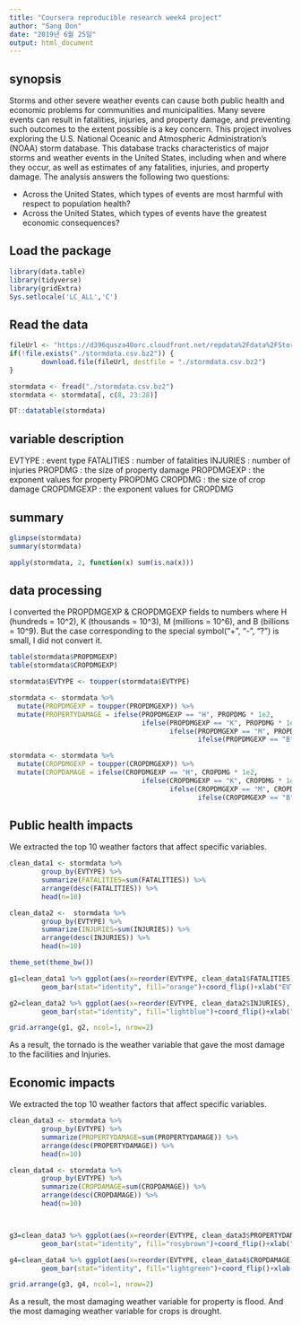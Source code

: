 ```yaml
---
title: "Coursera reproducible research week4 project"
author: "Sang Don"
date: "2019년 6월 25일"
output: html_document
---
```


## synopsis 

Storms and other severe weather events can cause both public health and economic problems for communities and municipalities. Many severe events can result in fatalities, injuries, and property damage, and preventing such outcomes to the extent possible is a key concern. This project involves exploring the U.S. National Oceanic and Atmospheric Administration’s (NOAA) storm database. This database tracks characteristics of major storms and weather events in the United States, including when and where they occur, as well as estimates of any fatalities, injuries, and property damage. The analysis answers the following two questions: 


* Across the United States, which types of events are most harmful with respect to population health?
* Across the United States, which types of events have the greatest economic consequences?





## Load the package 

```r
library(data.table)
library(tidyverse)
library(gridExtra)
Sys.setlocale('LC_ALL','C')
```





## Read the data

```r
fileUrl <- "https://d396qusza40orc.cloudfront.net/repdata%2Fdata%2FStormData.csv.bz2"
if(!file.exists("./stormdata.csv.bz2")) {
        download.file(fileUrl, destfile = "./stormdata.csv.bz2")
}

stormdata <- fread("./stormdata.csv.bz2")
stormdata <- stormdata[, c(8, 23:28)]

DT::datatable(stormdata)
```





## variable description 

EVTYPE : event type
FATALITIES : number of fatalities
INJURIES : number of injuries 
PROPDMG : the size of property damage
PROPDMGEXP : the exponent values for property PROPDMG
CROPDMG : the size of crop damage
CROPDMGEXP : the exponent values for CROPDMG 




## summary 

```r
glimpse(stormdata)
summary(stormdata)

apply(stormdata, 2, function(x) sum(is.na(x)))
```





## data processing

I converted the PROPDMGEXP & CROPDMGEXP fields to numbers where H (hundreds = 10^2), K (thousands = 10^3), M (millions = 10^6), and B (billions = 10^9). But the case corresponding to the special symbol("+", "-", "?") is small, I did not convert it.





```r
table(stormdata$PROPDMGEXP)
table(stormdata$CROPDMGEXP)

stormdata$EVTYPE <- toupper(stormdata$EVTYPE)

stormdata <- stormdata %>%
  mutate(PROPDMGEXP = toupper(PROPDMGEXP)) %>%
  mutate(PROPERTYDAMAGE = ifelse(PROPDMGEXP == "H", PROPDMG * 1e2,
                                 ifelse(PROPDMGEXP == "K", PROPDMG * 1e3,
                                        ifelse(PROPDMGEXP == "M", PROPDMG * 1e6,
                                               ifelse(PROPDMGEXP == "B", PROPDMG * 1e9, 0)))))

stormdata <- stormdata %>%
  mutate(CROPDMGEXP = toupper(CROPDMGEXP)) %>%
  mutate(CROPDAMAGE = ifelse(CROPDMGEXP == "H", CROPDMG * 1e2,
                                 ifelse(CROPDMGEXP == "K", CROPDMG * 1e3,
                                        ifelse(CROPDMGEXP == "M", CROPDMG * 1e6,
                                               ifelse(CROPDMGEXP == "B", CROPDMG * 1e9, 0)))))
```





## Public health impacts




We extracted the top 10 weather factors that affect specific variables.


```r

clean_data1 <- stormdata %>% 
        group_by(EVTYPE) %>% 
        summarize(FATALITIES=sum(FATALITIES)) %>%  
        arrange(desc(FATALITIES)) %>% 
        head(n=10)

clean_data2 <-  stormdata %>% 
        group_by(EVTYPE) %>% 
        summarize(INJURIES=sum(INJURIES)) %>%  
        arrange(desc(INJURIES)) %>% 
        head(n=10)

theme_set(theme_bw())

g1=clean_data1 %>% ggplot(aes(x=reorder(EVTYPE, clean_data1$FATALITIES), y=FATALITIES))+
        geom_bar(stat="identity", fill="orange")+coord_flip()+xlab("EVTYPE")+ggtitle("Fatalities by top 10 Weather Event Types")

g2=clean_data2 %>% ggplot(aes(x=reorder(EVTYPE, clean_data2$INJURIES), y=INJURIES))+
        geom_bar(stat="identity", fill="lightblue")+coord_flip()+xlab("EVTYPE")+ggtitle("Injuries by top 10 Weather Event Types")

grid.arrange(g1, g2, ncol=1, nrow=2)
```





As a result, the tornado is the weather variable that gave the most damage to the facilities and Injuries.





## Economic impacts



We extracted the top 10 weather factors that affect specific variables.

```r
clean_data3 <- stormdata %>% 
        group_by(EVTYPE) %>% 
        summarize(PROPERTYDAMAGE=sum(PROPERTYDAMAGE)) %>% 
        arrange(desc(PROPERTYDAMAGE)) %>% 
        head(n=10)

clean_data4 <- stormdata %>% 
        group_by(EVTYPE) %>% 
        summarize(CROPDAMAGE=sum(CROPDAMAGE)) %>% 
        arrange(desc(CROPDAMAGE)) %>% 
        head(n=10)



g3=clean_data3 %>% ggplot(aes(x=reorder(EVTYPE, clean_data3$PROPERTYDAMAGE), y=PROPERTYDAMAGE))+
        geom_bar(stat="identity", fill="rosybrown")+coord_flip()+xlab("EVTYPE")+ggtitle("property damaged by top 10 Weather Event Types")

g4=clean_data4 %>% ggplot(aes(x=reorder(EVTYPE, clean_data4$CROPDAMAGE), y=CROPDAMAGE))+
        geom_bar(stat="identity", fill="lightgreen")+coord_flip()+xlab("EVTYPE")+ggtitle("crop damaged by top 10 Weather Event Types")

grid.arrange(g3, g4, ncol=1, nrow=2)

```





As a result, the most damaging weather variable for property is flood. And the most damaging weather variable for crops is drought.
